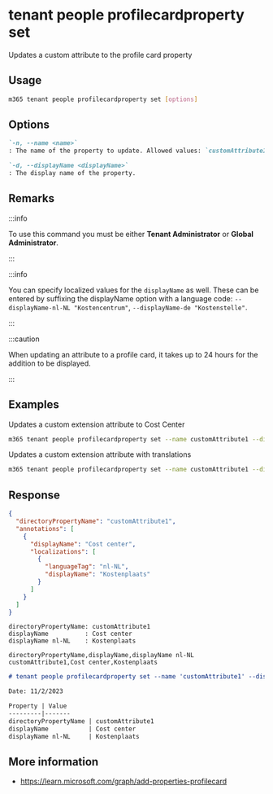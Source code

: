 
# tenant people profilecardproperty set

Updates a custom attribute to the profile card property

## Usage

```sh
m365 tenant people profilecardproperty set [options]
```

## Options

```md definition-list
`-n, --name <name>`
: The name of the property to update. Allowed values: `customAttribute1`, `customAttribute2`, `customAttribute3`, `customAttribute4`, `customAttribute5`, `customAttribute6`, `customAttribute7`, `customAttribute8`, `customAttribute9`, `customAttribute10`, `customAttribute11`, `customAttribute12`, `customAttribute13`, `customAttribute14`, `customAttribute15`.

`-d, --displayName <displayName>`
: The display name of the property.
```

<Global />

## Remarks

:::info

To use this command you must be either **Tenant Administrator** or **Global Administrator**.

:::

:::info

You can specify localized values for the `displayName` as well. These can be entered by suffixing the displayName option with a language code: `--displayName-nl-NL "Kostencentrum"`, `--displayName-de "Kostenstelle"`.

:::

:::caution

When updating an attribute to a profile card, it takes up to 24 hours for the addition to be displayed.

:::

## Examples

Updates a custom extension attribute to Cost Center

```sh
m365 tenant people profilecardproperty set --name customAttribute1 --displayName "Cost Center"
```

Updates a custom extension attribute with translations

```sh
m365 tenant people profilecardproperty set --name customAttribute1 --displayName "Cost Center" --displayName-nl-NL "Kostencentrum" --displayName-de "Kostenstelle"
```

## Response

<Tabs>
  <TabItem value="JSON">

  ```json
  {
    "directoryPropertyName": "customAttribute1",
    "annotations": [
      {
        "displayName": "Cost center",
        "localizations": [
          {
            "languageTag": "nl-NL",
            "displayName": "Kostenplaats"
          }
        ]
      }
    ]
  }
  ```

  </TabItem>
  <TabItem value="Text">

  ```text
  directoryPropertyName: customAttribute1
  displayName          : Cost center
  displayName nl-NL    : Kostenplaats
  ```

  </TabItem>
  <TabItem value="CSV">

  ```csv
  directoryPropertyName,displayName,displayName nl-NL
  customAttribute1,Cost center,Kostenplaats
  ```

  </TabItem>
  <TabItem value="Markdown">

  ```md
  # tenant people profilecardproperty set --name 'customAttribute1' --displayName 'Cost center' --displayName-nl-NL 'Kostenplaats'

  Date: 11/2/2023

  Property | Value
  ---------|-------
  directoryPropertyName | customAttribute1
  displayName           | Cost center
  displayName nl-NL     | Kostenplaats
  ```

  </TabItem>
</Tabs>

## More information

- https://learn.microsoft.com/graph/add-properties-profilecard
